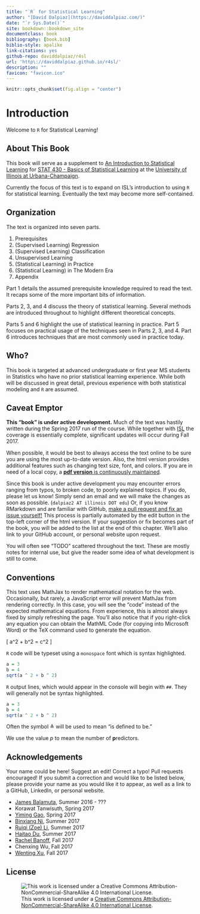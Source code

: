```yaml
--- 
title: "`R` for Statistical Learning"
author: "[David Dalpiaz](https://daviddalpiaz.com/)"
date: "`r Sys.Date()`"
site: bookdown::bookdown_site
documentclass: book
bibliography: [book.bib]
biblio-style: apalike
link-citations: yes
github-repo: daviddalpiaz/r4sl
url: 'http\://daviddalpiaz.github.io/r4sl/'
description: ""
favicon: "favicon.ico"
---
```


```r
knitr::opts_chunk$set(fig.align = "center")
```


# Introduction {-}

Welcome to `R` for Statistical Learning!


## About This Book {-}

This book will serve as a supplement to [An Introduction to Statistical Learning](http://www-bcf.usc.edu/~gareth/ISL/) for [STAT 430 - Basics of Statistical Learning](https://go.illinois.edu/stat430) at the [University of Illinois at Urbana-Champaign](http://illinois.edu/).

Currently the focus of this text is to expand on ISL's introduction to using `R` for statistical learning. Eventually the text may become more self-contained.


## Organization {-}

The text is organized into seven parts.

1. Prerequisites
2. (Supervised Learning) Regression
3. (Supervised Learning) Classification
4. Unsupervised Learning
5. (Statistical Learning) in Practice
6. (Statistical Learning) in The Modern Era
7. Appendix

Part 1 details the assumed prerequisite knowledge required to read the text. It recaps some of the more important bits of information.

Parts 2, 3, and 4 discuss the theory of statistical learning. Several methods are introduced throughout to highlight different theoretical concepts.

Parts 5 and 6 highlight the use of statistical learning in practice. Part 5 focuses on practical usage of the techniques seen in Parts 2, 3, and 4. Part 6 introduces techniques that are most commonly used in practice today.


## Who? {-}

This book is targeted at advanced undergraduate or first year MS students in Statistics who have no prior statistical learning experience. While both will be discussed in great detail, previous experience with both statistical modeling and `R` are assumed.


## Caveat Emptor {-}

**This "book" is under active development.** Much of the text was hastily written during the Spring 2017 run of the course. While together with [ISL](http://www-bcf.usc.edu/~gareth/ISL/) the coverage is essentially complete, significant updates will occur during Fall 2017.

When possible, it would be best to always access the text online to be sure you are using the most up-to-date version. Also, the html version provides additional features such as changing text size, font, and colors. If you are in need of a local copy, a [**pdf version** is continuously maintained](http://daviddalpiaz.github.io/r4sl/r4sl.pdf).

Since this book is under active development you may encounter errors ranging from typos, to broken code, to poorly explained topics. If you do, please let us know! Simply send an email and we will make the changes as soon as possible. (`dalpiaz2 AT illinois DOT edu`) Or, if you know RMarkdown and are familiar with GitHub, [make a pull request and fix an issue yourself!](https://github.com/daviddalpiaz/r4sl) This process is partially automated by the edit button in the top-left corner of the html version. If your suggestion or fix becomes part of the book, you will be added to the list at the end of this chapter. We'll also link to your GitHub account, or personal website upon request.

You will often see "TODO" scattered throughout the text. These are mostly notes for internal use, but give the reader some idea of what development is still to come.


## Conventions {-}

This text uses MathJax to render mathematical notation for the web. Occasionally, but rarely, a JavaScript error will prevent MathJax from rendering correctly. In this case, you will see the "code" instead of the expected mathematical equations. From experience, this is almost always fixed by simply refreshing the page. You'll also notice that if you right-click any equation you can obtain the MathML Code (for copying into Microsoft Word) or the TeX command used to generate the equation.

\[
a^2 + b^2 = c^2
\]

`R` code will be typeset using a `monospace` font which is syntax highlighted.

```r
a = 3
b = 4
sqrt(a ^ 2 + b ^ 2)
```

`R` output lines, which would appear in the console will begin with `##`. They will generally not be syntax highlighted.

```r
a = 3
b = 4
sqrt(a ^ 2 + b ^ 2)
```

Often the symbol $\triangleq$ will be used to mean "is defined to be."

We use the value $p$ to mean the number of **p**redictors.


## Acknowledgements {-}

Your name could be here! Suggest an edit! Correct a typo! Pull requests encouraged! If you submit a correction and would like to be listed below, please provide your name as you would like it to appear, as well as a link to a GitHub, LinkedIn, or personal website.

- [James Balamuta](http://www.thecoatlessprofessor.com/), Summer 2016 - ??? 
- Korawat Tanwisuth, Spring 2017
- [Yiming Gao](https://www.linkedin.com/in/yiming-gao), Spring 2017
- [Binxiang Ni](https://github.com/binxiangni), Summer 2017
- [Ruiqi (Zoe) Li](https://github.com/ruiqili2), Summer 2017
- [Haitao Du](https://www.linkedin.com/in/haitao-du-32a28220/), Summer 2017
- [Rachel Banoff](https://www.linkedin.com/in/rachelbanoff/%E2%80%8B), Fall 2017
- Chenxing Wu, Fall 2017
- [Wenting Xu](https://www.linkedin.com/in/wenting-xu-16b548117/), Fall 2017

## License {-}

![This work is licensed under a [Creative Commons Attribution-NonCommercial-ShareAlike 4.0 International License](http://creativecommons.org/licenses/by-nc-sa/4.0/).](images/cc.png)
